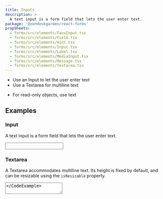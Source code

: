 ```yaml
---
title: Inputs
description: >
  A text input is a form field that lets the user enter text.
package: '@zendeskgarden/react-forms'
propSheets:
  - forms/src/elements/FauxInput.tsx
  - forms/src/elements/Field.tsx
  - forms/src/elements/Hint.tsx
  - forms/src/elements/Input.tsx
  - forms/src/elements/Label.tsx
  - forms/src/elements/MediaInput.tsx
  - forms/src/elements/Message.tsx
  - forms/src/elements/Textarea.tsx
---
```


<Usage>
  <Use>
    <ul>
      <li>Use an Input to let the user enter text</li>
      <li>Use a Textarea for multiline text</li>
    </ul>
  </Use>
  <Misuse>
    <ul>
      <li>For read-only objects, use text</li>
    </ul>
  </Misuse>
</Usage>

## Examples

### Input

A text input is a form field that lets the user enter text.


<CodeExample code={InputCode}>
  <Input />
</CodeExample>

### Textarea

A Textarea accommodates multiline text. Its height is fixed by default, and can be resizable using
the `isResizable` property.


<CodeExample code={TextareaCode}>
  <Textarea />
</CodeExample>

### MediaInput

A MediaInput can have embedded icons, to further clarify its purpose.


<CodeExample code={IconsCode}>
  <Icons />
</CodeExample>

### FauxInput

A FauxInput makes non-inputs look like inputs.


<CodeExample code={FauxInputCode}>
  <FauxInput />
</CodeExample>

### Regular weight label

Text input labels are emphasized by default. They can be regular weight using the `isRegular`
property.

Regular labels are not recommended for text inputs, as they flatten visual hierarchy making
scanning more difficult.


<CodeExample code={RegularWeightLabelCode}>
  <RegularWeightLabel />
</CodeExample>

### Hint

Hint adds additional context to the text Input’s label.


<CodeExample code={HintCode}>
  <Hint />
</CodeExample>

### Size

A text Input can be default or compact.


<CodeExample code={SizeCode}>
  <Size />
</CodeExample>

### Bare

Input borders and padding can be removed using the `isBare` property.


<CodeExample code={BareCode}>
  <Bare />
</CodeExample>

### Focus inset

Box-shadow focus styling can be inset using the `focusInset` property.

This keeps the focus contained within the input area when it is flush with another component.


<CodeExample code={FocusInsetCode}>
  <FocusInset />
</CodeExample>

### Placeholder

Placeholder text gives an example of content format. See [Placeholder text](#TODO) standard for
best practices.


<CodeExample code={PlaceholderCode}>
  <Placeholder />
</CodeExample>

### Validation

Success, warning, or danger validation messages are shown using the Message component with the text
Input.


<CodeExample code={ValidationCode}>
  <Validation />
</CodeExample>

### Inline

An Input uses `display:block` by default. It can use `display:inline`. See example code for inline
styling overrides.


<CodeExample code={InlineCode}>
  <Inline />
</CodeExample>

### Disabled

A disabled Input is not interactive, and not perceived by a screen reader. See [Disabled UI](#TODO)
pattern guidelines for best practices.


<CodeExample code={DisabledCode}>
  <Disabled />
</CodeExample>

## Configuration

<Configuration reactPackage={props.data.mdx.package} propSheets={props.data.mdx.propsSheets} />

## API

<PropSheets propSheets={props.data.mdx.propsSheets} />


  query($fileAbsolutePath: String) {
    ...SidebarPageFragment
  }
`;
